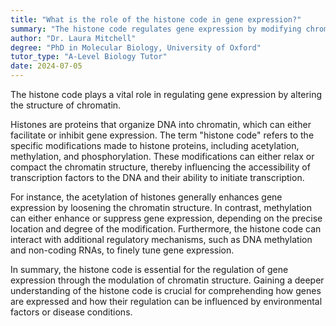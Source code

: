 ```yaml
---
title: "What is the role of the histone code in gene expression?"
summary: "The histone code regulates gene expression by modifying chromatin structure."
author: "Dr. Laura Mitchell"
degree: "PhD in Molecular Biology, University of Oxford"
tutor_type: "A-Level Biology Tutor"
date: 2024-07-05
---
```


The histone code plays a vital role in regulating gene expression by altering the structure of chromatin.

Histones are proteins that organize DNA into chromatin, which can either facilitate or inhibit gene expression. The term "histone code" refers to the specific modifications made to histone proteins, including acetylation, methylation, and phosphorylation. These modifications can either relax or compact the chromatin structure, thereby influencing the accessibility of transcription factors to the DNA and their ability to initiate transcription.

For instance, the acetylation of histones generally enhances gene expression by loosening the chromatin structure. In contrast, methylation can either enhance or suppress gene expression, depending on the precise location and degree of the modification. Furthermore, the histone code can interact with additional regulatory mechanisms, such as DNA methylation and non-coding RNAs, to finely tune gene expression.

In summary, the histone code is essential for the regulation of gene expression through the modulation of chromatin structure. Gaining a deeper understanding of the histone code is crucial for comprehending how genes are expressed and how their regulation can be influenced by environmental factors or disease conditions.
    